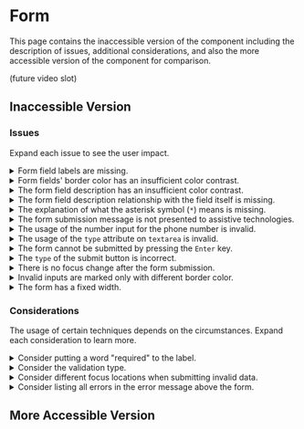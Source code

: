 
# Form

This page contains the inaccessible version of the component including the description of issues, additional considerations, and also the more accessible version of the component for comparison.

(future video slot)

## Inaccessible Version

<PreviewWrapper title="Inaccessible form" codeHref="https://codesandbox.io/s/inaccessible-form-r9fu39">
  <Form />
</PreviewWrapper>

### Issues

Expand each issue to see the user impact.

<details>
  <summary>
    <span>Form field labels are missing.</span>
  </summary>
  Every form field should be associated with the <code>&lt;label&gt;</code> element. There are exceptions, such as a "search" field that commonly does not have the visible label, however, it has the magnifier icon and programmatically associated <a href="/docs/wcag-documents/glossary-of-terms#accessible-name">accessible name</a>. The label defines the accessible name of the form field, and also allows mouse users to focus the form field by clicking on the label too. The label should be placed close to the connected form field so sighted users understand the connection and users with magnification are able to see both of them. Currently, there are no <code>&lt;label&gt;</code> elements or another methods of providing accessible names and a visual indicators of the purpose of the form fields.
</details>
<details>
  <summary>
    <span>Form fields' border color has an insufficient color contrast.</span>
  </summary>
  Users with low vision may not distinguish the border of the form field because its color contrast against the background color is too low.
</details>
<details>
  <summary>
    <span>The form field description has an insufficient color contrast.</span>
  </summary>
  Users with low vision may not be able to read the form field description text because its color contrast against the background color is too low.
</details>
<details>
  <summary>
    <span>The form field description relationship with the field itself is missing.</span>
  </summary>
  There is no programmatically associated relationship set between the form field and the form field description using <code>aria-describedby</code> so blind users, for instance, might completely miss the description as the <a href="/docs/wcag-documents/glossary-of-terms#screen-reader">screen reader</a> would not even read it. That is because you are inside the form, or when tabbing through form fields, the screen reader is automatically put into the "forms" (or "focus") mode where only interactive elements are reachable. Standard text without any association is ignored.
</details>
<details>
  <summary>
    <span>The explanation of what the asterisk symbol (<code>*</code>) means is missing.</span>
  </summary>
  The required fields are marked with the asterisk sign (besides the <code>required</code> attribute in the code) but the explanation needs to be provided as not all users would understand it, even though it is considered to be sort of a standard.
</details>
<details>
  <summary>
    <span>The form submission message is not presented to assistive technologies.</span>
  </summary>
  When the form is submitted, the error message or the success message is displayed above the form. However, screen reader users, for instance, might completely miss it as nothing is announced when the form is submitted.
</details>
<details>
  <summary>
    <span>The usage of the number input for the phone number is invalid.</span>
  </summary>
  Number inputs should be used for amounts, such as count numbers or a price. The increment/decrement feature is useless for phone numbers, plus when using the telephone inputs, an appropriate keyboard is displayed for mobile users.
</details>
<details>
  <summary>
    <span>The usage of the <code>type</code> attribute on <code>textarea</code> is invalid.</span>
  </summary>
  The <code>type</code> attribute is relevant only for <code>&lt;input&gt;</code> elements. There is no support for that attribute there.
</details>
<details>
  <summary>
    <span>The form cannot be submitted by pressing the <code>Enter</code> key.</span>
  </summary>
  Currently, the form can only be submitted by the submit button. However, it is also necessary to allow users to submit it by pressing the <code>Enter</code> key. When the submission handler is attached to the form instead of the button, the problem is solved (if the button has the submit type).
</details>
<details>
  <summary>
    <span>The <code>type</code> of the submit button is incorrect.</span>
  </summary>
  In order to submit the form by pressing the <code>Enter</code> key (not just by pressing the button), either the button type must be <code>submit</code> or the <code>type</code> attribute omitted.
</details>
<details>
  <summary>
    <span>There is no focus change after the form submission.</span>
  </summary>
  If the form is invalid, it is necessary to let users know this information. For example, it is possible to move the user focus to the first invalid field, so they can immediately fix the error.
</details>
<details>
  <summary>
    <span>Invalid inputs are marked only with different border color.</span>
  </summary>
  Using the color only is not enough for users to know there is an error in the form. Users with low vision, color blindness, or total blindness would not see the color change at all, and also any users might have trouble figuring out what to do to fix the error. The error description containing the instructions on how to fix the error must be provided and programmatically associated with the relevant form field by the <code>aria-describedby</code> attribute.
</details>
<details>
  <summary>
    <span>The form has a fixed width.</span>
  </summary>
  Using fixed width creates a horizontal scrollbar on smaller viewports which could make navigation difficult for some users, especially those using screen magnification.
</details>

### Considerations

The usage of certain techniques depends on the circumstances. Expand each consideration to learn more.

<details>
  <summary>
    <span>Consider putting a word "required" to the label.</span>
  </summary>
  For instructions to be even more clear, the asterisk symbol can be avoided completely, and instead, the word "required" might be a part of the labels of all required fields. For instance, "Full name (required)".
</details>

<details>
  <summary>
    <span>Consider the validation type.</span>
  </summary>
  You can validate the form on any change in the input field, blur, and form submit. All methods have pros and cons, but we recommend the on-submit validation. Why? Some screen reader users first navigate through all the form fields to learn how many are there before they start filling out the form. Users may also accidentally click or tab into/from any form field. It might be obtrusive if errors are displayed immediately when users did not start filling the form.
</details>

<details>
  <summary>
    <span>Consider different focus locations when submitting invalid data.</span>
  </summary>
  When the form is submitted and contains errors, the focus can be set also to the error message itself, instead of the first invalid field.
</details>

<details>
  <summary>
    <span>Consider listing all errors in the error message above the form.</span>
  </summary>
  For better clarity, maybe in larger forms, all the error messages can be listed together inside the error box to give users an overview of all errors they need to fix so they can submit the form.
</details>

## More Accessible Version

<PreviewWrapper title="More accessible form" codeHref="https://codesandbox.io/s/accessible-form-jze6to">
  <AccessibleForm />
</PreviewWrapper>
